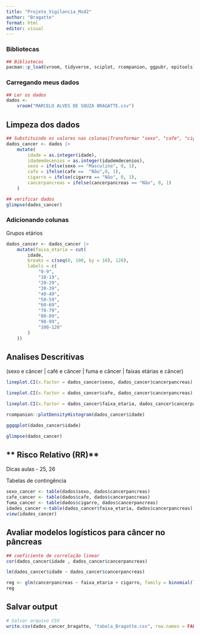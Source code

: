 ```yaml
---
title: "Projeto_Vigilancia_Mod2"
author: "Bragatte"
format: html
editor: visual
---
```


### Bibliotecas

```r
## Bibliotecas
pacman::p_load(vroom, tidyverse, sciplot, rcompanion, ggpubr, epitools)

```

### Carregando meus dados

```r
## Ler os dados
dados <-
    vroom("MARCELO ALVES DE SOUZA BRAGATTE.csv")
```

## Limpeza dos dados

```r
## Substituindo os valores nas colunas|Transformar "sexo", "cafe", "cigarro" e "cancerpancreas" em fatores
dados_cancer <- dados |>
    mutate(
        idade = as.integer(idade),
        idademdecenios = as.integer(idademdecenios),
        sexo = ifelse(sexo == "Masculino", 0, 1),
        cafe = ifelse(cafe ==  "Não",0, 1),
        cigarro = ifelse(cigarro == "Não", 0, 1),
        cancerpancreas = ifelse(cancerpancreas == "Não", 0, 1)
    )

## verificar dados
glimpse(dados_cancer)
```

### Adicionando colunas

Grupos etários

```r
dados_cancer <- dados_cancer |>
    mutate(faixa_etaria = cut(
        idade,
        breaks = c(seq(0, 100, by = 10), 120),
        labels = c(
            "0-9",
            "10-19",
            "20-29",
            "30-39",
            "40-49",
            "50-59",
            "60-69",
            "70-79",
            "80-89",
            "90-99",
            "100-120"
        )
    ))
```

## Analises Descritivas

(sexo e câncer \| café e câncer \| fuma e câncer \| faixas etárias e câncer)

```r
lineplot.CI(x.factor = dados_cancer$sexo, dados_cancer$cancerpancreas)
```

```r
lineplot.CI(x.factor = dados_cancer$cafe, dados_cancer$cancerpancreas)
```

```r
lineplot.CI(x.factor = dados_cancer$faixa_etaria, dados_cancer$cancerpancreas)
```

```r

rcompanion::plotDensityHistogram(dados_cancer$idade)
```

```r
ggqqplot(dados_cancer$idade)
```

```r
glimpse(dados_cancer)
```

## \*\* Risco Relativo (RR)\*\*

Dicas aulas - 25, 26

Tabelas de contingência

```r
sexo_cancer <- table(dados$sexo, dados$cancerpancreas)
cafe_cancer <- table(dados$cafe, dados$cancerpancreas)
fuma_cancer <- table(dados$cigarro, dados$cancerpancreas)
idades_cancer <-table(dados_cancer$faixa_etaria, dados$cancerpancreas)
view(idades_cancer)
```

## **Avaliar modelos logísticos para câncer no pâncreas**

```r
## coeficiente de correlação linear
cor(dados_cancer$idade , dados_cancer$cancerpancreas)
```

```r
lm(dados_cancer$idade ~ dados_cancer$cancerpancreas)
```

```r
reg <- glm(cancerpancreas ~ faixa_etaria + cigarro, family = binomial(link = "logit"), data = dados_cancer)
reg
```

## Salvar output

```r
# Salvar arquivo CSV
write.csv(dados_cancer_bragatte, "tabela_Bragatte.csv", row.names = FALSE)
```
